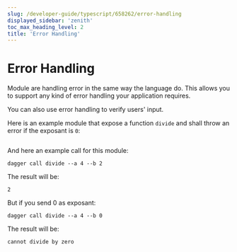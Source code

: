 ```yaml
---
slug: /developer-guide/typescript/658262/error-handling
displayed_sidebar: 'zenith'
toc_max_heading_level: 2
title: 'Error Handling'
---
```



# Error Handling

<PartialExperimentalDocs />

Module are handling error in the same way the language do. This allows you to support any kind of error handling your application requires.

You can also use error handling to verify users' input.

Here is an example module that expose a function `divide` and shall throw an error if the exposant is `0`:

```typescript file=./snippets/error-handling/index.ts
```

And here an example call for this module:

```shell
dagger call divide --a 4 --b 2
```

The result will be:

```shell
2
```

But if you send 0 as exposant:

```shell
dagger call divide --a 4 --b 0
```

The result will be:

```
cannot divide by zero
```
